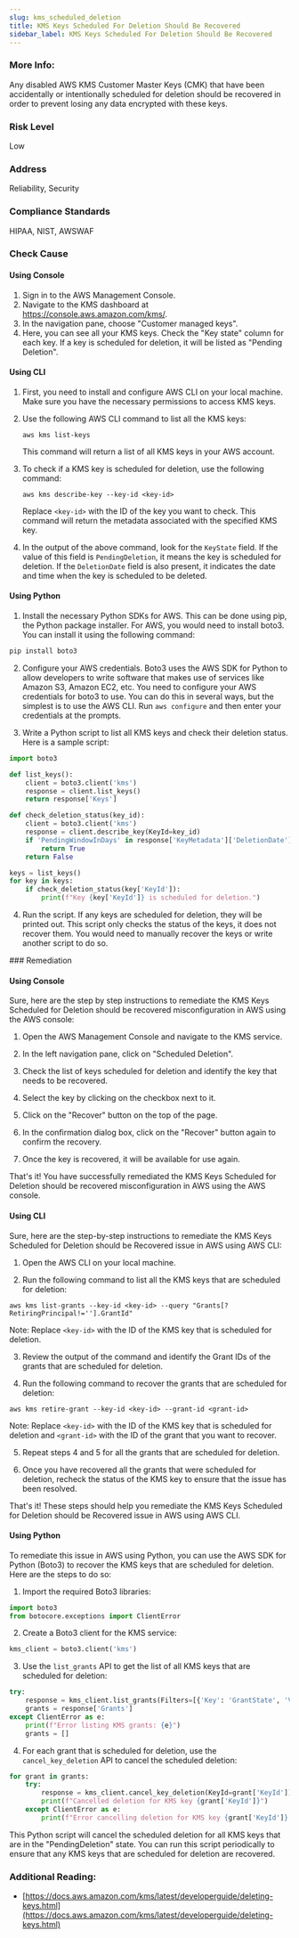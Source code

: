```yaml
---
slug: kms_scheduled_deletion
title: KMS Keys Scheduled For Deletion Should Be Recovered
sidebar_label: KMS Keys Scheduled For Deletion Should Be Recovered
---
```


### More Info:

Any disabled AWS KMS Customer Master Keys (CMK) that have been accidentally or intentionally scheduled for deletion should be recovered in order to prevent losing any data encrypted with these keys.

### Risk Level

Low

### Address

Reliability, Security

### Compliance Standards

HIPAA, NIST, AWSWAF



<Tabs><Tab title='Cause'>
### Check Cause

#### Using Console

1. Sign in to the AWS Management Console.
2. Navigate to the KMS dashboard at https://console.aws.amazon.com/kms/.
3. In the navigation pane, choose "Customer managed keys".
4. Here, you can see all your KMS keys. Check the "Key state" column for each key. If a key is scheduled for deletion, it will be listed as "Pending Deletion".

#### Using CLI

1. First, you need to install and configure AWS CLI on your local machine. Make sure you have the necessary permissions to access KMS keys.

2. Use the following AWS CLI command to list all the KMS keys:

   ```
   aws kms list-keys
   ```

   This command will return a list of all KMS keys in your AWS account.

3. To check if a KMS key is scheduled for deletion, use the following command:

   ```
   aws kms describe-key --key-id <key-id>
   ```

   Replace `<key-id>` with the ID of the key you want to check. This command will return the metadata associated with the specified KMS key.

4. In the output of the above command, look for the `KeyState` field. If the value of this field is `PendingDeletion`, it means the key is scheduled for deletion. If the `DeletionDate` field is also present, it indicates the date and time when the key is scheduled to be deleted.

#### Using Python

1. Install the necessary Python SDKs for AWS. This can be done using pip, the Python package installer. For AWS, you would need to install boto3. You can install it using the following command:

```python
pip install boto3
```

2. Configure your AWS credentials. Boto3 uses the AWS SDK for Python to allow developers to write software that makes use of services like Amazon S3, Amazon EC2, etc. You need to configure your AWS credentials for boto3 to use. You can do this in several ways, but the simplest is to use the AWS CLI. Run `aws configure` and then enter your credentials at the prompts.

3. Write a Python script to list all KMS keys and check their deletion status. Here is a sample script:

```python
import boto3

def list_keys():
    client = boto3.client('kms')
    response = client.list_keys()
    return response['Keys']

def check_deletion_status(key_id):
    client = boto3.client('kms')
    response = client.describe_key(KeyId=key_id)
    if 'PendingWindowInDays' in response['KeyMetadata']['DeletionDate']:
        return True
    return False

keys = list_keys()
for key in keys:
    if check_deletion_status(key['KeyId']):
        print(f"Key {key['KeyId']} is scheduled for deletion.")
```

4. Run the script. If any keys are scheduled for deletion, they will be printed out. This script only checks the status of the keys, it does not recover them. You would need to manually recover the keys or write another script to do so.

</Tab>


<Tab title='Remediation'>
### Remediation

#### Using Console

Sure, here are the step by step instructions to remediate the KMS Keys Scheduled for Deletion should be recovered misconfiguration in AWS using the AWS console:

1. Open the AWS Management Console and navigate to the KMS service.

2. In the left navigation pane, click on "Scheduled Deletion".

3. Check the list of keys scheduled for deletion and identify the key that needs to be recovered.

4. Select the key by clicking on the checkbox next to it.

5. Click on the "Recover" button on the top of the page.

6. In the confirmation dialog box, click on the "Recover" button again to confirm the recovery.

7. Once the key is recovered, it will be available for use again.

That's it! You have successfully remediated the KMS Keys Scheduled for Deletion should be recovered misconfiguration in AWS using the AWS console.

#### Using CLI

Sure, here are the step-by-step instructions to remediate the KMS Keys Scheduled for Deletion should be Recovered issue in AWS using AWS CLI:

1. Open the AWS CLI on your local machine.

2. Run the following command to list all the KMS keys that are scheduled for deletion:

```
aws kms list-grants --key-id <key-id> --query "Grants[?RetiringPrincipal!=''].GrantId"
```

Note: Replace `<key-id>` with the ID of the KMS key that is scheduled for deletion.

3. Review the output of the command and identify the Grant IDs of the grants that are scheduled for deletion.

4. Run the following command to recover the grants that are scheduled for deletion:

```
aws kms retire-grant --key-id <key-id> --grant-id <grant-id>
```

Note: Replace `<key-id>` with the ID of the KMS key that is scheduled for deletion and `<grant-id>` with the ID of the grant that you want to recover.

5. Repeat steps 4 and 5 for all the grants that are scheduled for deletion.

6. Once you have recovered all the grants that were scheduled for deletion, recheck the status of the KMS key to ensure that the issue has been resolved.

That's it! These steps should help you remediate the KMS Keys Scheduled for Deletion should be Recovered issue in AWS using AWS CLI.

#### Using Python

To remediate this issue in AWS using Python, you can use the AWS SDK for Python (Boto3) to recover the KMS keys that are scheduled for deletion. Here are the steps to do so:

1. Import the required Boto3 libraries:

```python
import boto3
from botocore.exceptions import ClientError
```

2. Create a Boto3 client for the KMS service:

```python
kms_client = boto3.client('kms')
```

3. Use the `list_grants` API to get the list of all KMS keys that are scheduled for deletion:

```python
try:
    response = kms_client.list_grants(Filters=[{'Key': 'GrantState', 'Values': ['PendingDeletion']}])
    grants = response['Grants']
except ClientError as e:
    print(f"Error listing KMS grants: {e}")
    grants = []
```

4. For each grant that is scheduled for deletion, use the `cancel_key_deletion` API to cancel the scheduled deletion:

```python
for grant in grants:
    try:
        response = kms_client.cancel_key_deletion(KeyId=grant['KeyId'])
        print(f"Cancelled deletion for KMS key {grant['KeyId']}")
    except ClientError as e:
        print(f"Error cancelling deletion for KMS key {grant['KeyId']}: {e}")
```

This Python script will cancel the scheduled deletion for all KMS keys that are in the "PendingDeletion" state. You can run this script periodically to ensure that any KMS keys that are scheduled for deletion are recovered.

### Additional Reading:

- [https://docs.aws.amazon.com/kms/latest/developerguide/deleting-keys.html](https://docs.aws.amazon.com/kms/latest/developerguide/deleting-keys.html) 


</Tab>
</Tabs>